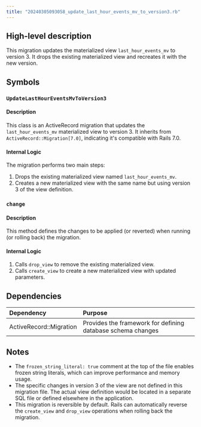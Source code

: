 ```yaml
---
title: "20240305093058_update_last_hour_events_mv_to_version3.rb"
---
```


## High-level description
This migration updates the materialized view `last_hour_events_mv` to version 3. It drops the existing materialized view and recreates it with the new version.

## Symbols

### `UpdateLastHourEventsMvToVersion3`
#### Description
This class is an ActiveRecord migration that updates the `last_hour_events_mv` materialized view to version 3. It inherits from `ActiveRecord::Migration[7.0]`, indicating it's compatible with Rails 7.0.

#### Internal Logic
The migration performs two main steps:
1. Drops the existing materialized view named `last_hour_events_mv`.
2. Creates a new materialized view with the same name but using version 3 of the view definition.

### `change`
#### Description
This method defines the changes to be applied (or reverted) when running (or rolling back) the migration.

#### Internal Logic
1. Calls `drop_view` to remove the existing materialized view.
2. Calls `create_view` to create a new materialized view with updated parameters.

## Dependencies
| Dependency | Purpose |
|:-----------|:--------|
| ActiveRecord::Migration | Provides the framework for defining database schema changes |

## Notes
- The `frozen_string_literal: true` comment at the top of the file enables frozen string literals, which can improve performance and memory usage.
- The specific changes in version 3 of the view are not defined in this migration file. The actual view definition would be located in a separate SQL file or defined elsewhere in the application.
- This migration is reversible by default. Rails can automatically reverse the `create_view` and `drop_view` operations when rolling back the migration.
